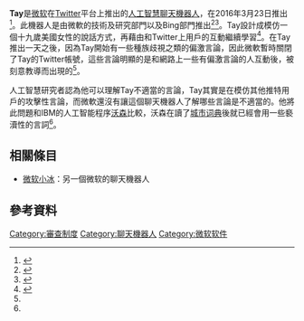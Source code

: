 '''Tay'''是[[微软|微软]]在[[Twitter|Twitter]]平台上推出的[[人工智慧|人工智慧]][[聊天機器人|聊天機器人]]，在2016年3月23日推出<ref name="bizarre">{{cite news|url=http://www.independent.co.uk/life-style/gadgets-and-tech/news/tay-tweets-microsoft-creates-bizarre-twitter-robot-for-people-to-chat-to-a6947806.html|publisher=The Independent|title=Tay tweets: Microsoft creates bizarre Twitter robot for people to chat to|date=March 23, 2016|author=Andrew Griffin|accessdate=2016-03-25|archive-date=2016-03-26|archive-url=https://web.archive.org/web/20160326004423/http://www.independent.co.uk/life-style/gadgets-and-tech/news/tay-tweets-microsoft-creates-bizarre-twitter-robot-for-people-to-chat-to-a6947806.html|dead-url=no}}</ref>。此機器人是由微軟的技術及研究部門以及Bing部門推出<ref name="tr">{{cite news|url=http://www.techrepublic.com/article/why-microsofts-tay-ai-bot-went-wrong/|publisher=Tech Republic|title=Why Microsoft's 'Tay' AI bot went wrong|author=Hope Reese|date=March 24, 2016|accessdate=2016-03-25|archive-date=2017-06-15|archive-url=https://web.archive.org/web/20170615222836/http://www.techrepublic.com/article/why-microsofts-tay-ai-bot-went-wrong/|dead-url=no}}</ref><ref>{{cite news|title=Meet Tay, the creepy-realistic robot who talks just like a teen|author=Caitlin Dewey|date=March 23, 2016|publisher=Washington Post|url=https://www.washingtonpost.com/news/the-intersect/wp/2016/03/23/meet-tay-the-creepy-realistic-robot-who-talks-just-like-a-teen/|accessdate=2016-03-25|archive-date=2016-03-24|archive-url=https://web.archive.org/web/20160324201305/https://www.washingtonpost.com/news/the-intersect/wp/2016/03/23/meet-tay-the-creepy-realistic-robot-who-talks-just-like-a-teen/|dead-url=no}}</ref>。Tay設計成模仿一個十九歲美國女性的說話方式，再藉由和Twitter上用戶的互動繼續學習<ref name="bi">{{cite news|url=http://www.slate.com/blogs/business_insider/2016/03/24/microsoft_s_new_ai_chatbot_tay_removed_from_twitter_due_to_racist_tweets.html|publisher=Business Insider|title=Microsoft Took Its New A.I. Chatbot Offline After It Started Spewing Racist Tweets|date=March 24, 2016|author=Rob Price|accessdate=2016-03-25|archive-date=2016-03-25|archive-url=https://web.archive.org/web/20160325091607/http://www.slate.com/blogs/business_insider/2016/03/24/microsoft_s_new_ai_chatbot_tay_removed_from_twitter_due_to_racist_tweets.html|dead-url=no}}</ref>。在Tay推出一天之後，因為Tay開始有一些種族歧視之類的偏激言論，因此微軟暫時關閉了Tay的Twitter帳號，這些言論明顯的是和網路上一些有偏激言論的人互動後，被刻意教導而出現的<ref name="bi"/>。

人工智慧研究者{{le|罗曼·扬波尔斯基|Roman Yampolskiy}}認為他可以理解Tay不適當的言論，Tay其實是在模仿其他推特用戶的攻擊性言論，而微軟還沒有讓這個聊天機器人了解哪些言論是不適當的。他將此問題和IBM的人工智能程序[[沃森_(人工智能程序)|沃森]]比較，沃森在讀了[[城市词典|城市词典]]後就已經會用一些褻瀆性的言詞<ref name="tr"/>。

== 相關條目 ==
*[[微软小冰|微软小冰]]：另一個微软的聊天機器人

==參考資料==
{{reflist}}


[[Category:審查制度|Category:審查制度]]
[[Category:聊天機器人|Category:聊天機器人]]
[[Category:微软软件|Category:微软软件]]